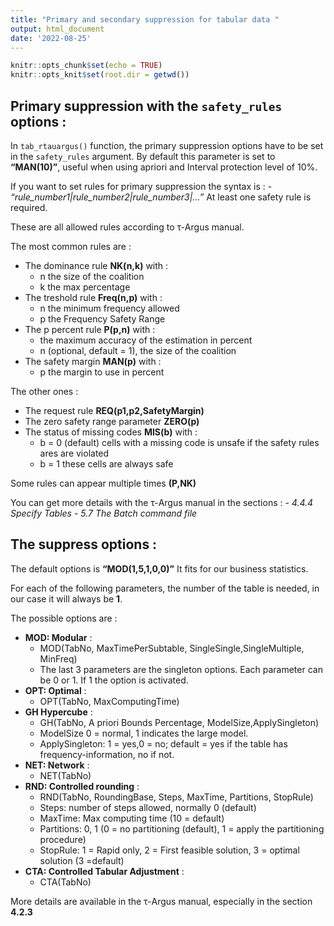 ```yaml
---
title: "Primary and secondary suppression for tabular data "
output: html_document
date: '2022-08-25'
---
```


```r
knitr::opts_chunk$set(echo = TRUE)
knitr::opts_knit$set(root.dir = getwd())
```


## Primary suppression with the `safety_rules` options : 

In `tab_rtauargus()` function, the primary suppression options have to be set in the `safety_rules` argument. By default this parameter is set to **"MAN(10)"**, useful when using 
apriori and Interval protection level of 10%.

If you want to set rules for primary suppression the syntax is : 
- *"rule_number1|rule_number2|rule_number3|..."*
At least one safety rule is required.

These are all allowed rules according to &tau;-Argus manual.  

The most common rules are : 

- The dominance rule **NK(n,k)** with : 
  - n the size of the coalition
  - k the max percentage
- The treshold rule **Freq(n,p)** with :
  - n the minimum frequency allowed
  - p the Frequency Safety Range 
- The p percent rule **P(p,n)** with : 
  - the maximum accuracy of the estimation in percent
  - n (optional, default = 1), the size of the coalition
- The safety margin **MAN(p)** with :
  - p the margin to use in percent

The other ones :

- The request rule **REQ(p1,p2,SafetyMargin)**
- The zero safety range parameter **ZERO(p)**
- The status of missing codes **MIS(b)** with :
  - b = 0 (default) cells with a missing code is unsafe if the safety rules ares are violated 
  - b = 1 these cells are always safe

Some rules can appear multiple times **(P,NK)**

You can get more details with the &tau;-Argus manual in the sections : 
- _4.4.4 Specify Tables_
- _5.7 The Batch command file_

## The suppress options : 

The default options is **"MOD(1,5,1,0,0)"**
It fits for our business statistics.

For each of the following parameters, the number of the table is needed, in our case it will always be **1**.

The possible options are :

- **MOD: Modular** : 
  - MOD(TabNo, MaxTimePerSubtable, SingleSingle,SingleMultiple, MinFreq)
  - The last 3 parameters are the singleton options.
  Each parameter can be 0 or 1. If 1 the option is activated. 
  
 - **OPT: Optimal** :
   - OPT(TabNo, MaxComputingTime) 
   
- **GH  Hypercube** :
  - GH(TabNo, A priori Bounds Percentage, ModelSize,ApplySingleton)
  - ModelSize 0 = normal, 1 indicates the large model.
  - ApplySingleton: 1 = yes,0 = no; default = yes if the table has frequency-information, no if not.

- **NET: Network** : 
   - NET(TabNo)
   
- **RND: Controlled rounding** : 
  - RND(TabNo, RoundingBase, Steps, MaxTime, Partitions, StopRule)
  - Steps: number of steps allowed, normally 0 (default)
   - MaxTime: Max computing time (10 = default)
   - Partitions: 0, 1 (0 = no partitioning (default), 1 = apply the partitioning procedure)
   - StopRule: 1 = Rapid only, 2 = First feasible solution, 3 = optimal solution (3 =default)
   
- **CTA: Controlled Tabular Adjustment** : 
  - CTA(TabNo)

More details are available in the &tau;-Argus manual, especially in the section **4.2.3**




